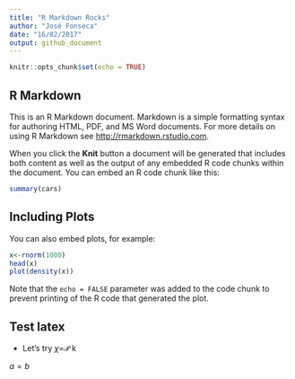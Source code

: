 ```yaml
---
title: "R Markdown Rocks"
author: "José Fonseca"
date: "16/02/2017"
output: github_document
---
```


```r
knitr::opts_chunk$set(echo = TRUE)
```

## R Markdown

This is an R Markdown document. Markdown is a simple formatting syntax for authoring HTML, PDF, and MS Word documents. For more details on using R Markdown see <http://rmarkdown.rstudio.com>.

When you click the **Knit** button a document will be generated that includes both content as well as the output of any embedded R code chunks within the document. You can embed an R code chunk like this:

```r
summary(cars)
```

## Including Plots

You can also embed plots, for example:

```r
x<-rnorm(1000)
head(x)
plot(density(x))
```

Note that the `echo = FALSE` parameter was added to the code chunk to prevent printing of the R code that generated the plot.

## Test latex

* Let's try $\chi$=$\mathcal{P}$ k

$\begin{equation}
a=b
\end{equation}$
